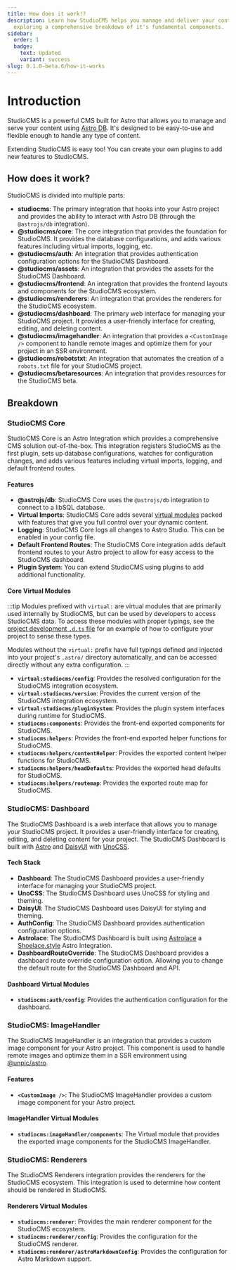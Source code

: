 ```yaml
---
title: How does it work!?
description: Learn how StudioCMS helps you manage and deliver your content by
  exploring a comprehensive breakdown of it's fundamental components.
sidebar:
  order: 1
  badge:
    text: Updated
    variant: success
slug: 0.1.0-beta.6/how-it-works
---
```


# Introduction

StudioCMS is a powerful CMS built for Astro that allows you to manage and serve your content using [Astro DB](https://docs.astro.build/en/guides/astro-db/). It's designed to be easy-to-use and flexible enough to handle any type of content.

Extending StudioCMS is easy too! You can create your own plugins to add new features to StudioCMS.

## How does it work?

StudioCMS is divided into multiple parts:

* **studiocms**: The primary integration that hooks into your Astro project and provides the ability to interact with Astro DB (through the `@astrojs/db` integration).
* **@studiocms/core**: The core integration that provides the foundation for StudioCMS. It provides the database configurations, and adds various features including virtual imports, logging, etc.
* **@studiocms/auth**: An integration that provides authentication configuration options for the StudioCMS Dashboard.
* **@studiocms/assets**: An integration that provides the assets for the StudioCMS Dashboard.
* **@studiocms/frontend**: An integration that provides the frontend layouts and components for the StudioCMS ecosystem.
* **@studiocms/renderers**: An integration that provides the renderers for the StudioCMS ecosystem.
* **@studiocms/dashboard**: The primary web interface for managing your StudioCMS project. It provides a user-friendly interface for creating, editing, and deleting content.
* **@studiocms/imagehandler**: An integration that provides a `<CustomImage />` component to handle remote images and optimize them for your project in an SSR environment.
* **@studiocms/robotstxt**: An integration that automates the creation of a `robots.txt` file for your StudioCMS project.
* **@studiocms/betaresources**: An integration that provides resources for the StudioCMS beta.

## Breakdown

### StudioCMS Core

StudioCMS Core is an Astro Integration which provides a comprehensive CMS solution out-of-the-box. This integration registers StudioCMS as the first plugin, sets up database configurations, watches for configuration changes, and adds various features including virtual imports, logging, and default frontend routes.

#### Features

* **@astrojs/db**: StudioCMS Core uses the `@astrojs/db` integration to connect to a libSQL database.
* **Virtual Imports**: StudioCMS Core adds several [virtual modules](https://vitejs.dev/guide/api-plugin#virtual-modules-convention) packed with features that give you full control over your dynamic content.
* **Logging**: StudioCMS Core logs all changes to Astro Studio. This can be enabled in your config file.
* **Default Frontend Routes**: The StudioCMS Core integration adds default frontend routes to your Astro project to allow for easy access to the StudioCMS dashboard.
* **Plugin System**: You can extend StudioCMS using plugins to add additional functionality.

#### Core Virtual Modules

:::tip
Modules prefixed with `virtual:` are virtual modules that are primarily used internally by StudioCMS, but can be used by developers to access StudioCMS data.  To access these modules with proper typings, see the [project development `.d.ts` file](https://github.com/astrolicious/studiocms/blob/main/packages/studiocms_core/virtuals.d.ts) for an example of how to configure your project to sense these types.

Modules without the `virtual:` prefix have full typings defined and injected into your project's `.astro/` directory automatically, and can be accessed directly without any extra configuration.
:::

* **`virtual:studiocms/config`**: Provides the resolved configuration for the StudioCMS integration ecosystem.
* **`virtual:studiocms/version`**: Provides the current version of the StudioCMS integration ecosystem.
* **`virtual:studiocms/pluginSystem`**: Provides the plugin system interfaces during runtime for StudioCMS.
* **`studiocms:components`**: Provides the front-end exported components for StudioCMS.
* **`studiocms:helpers`**: Provides the front-end exported helper functions for StudioCMS.
* **`studiocms:helpers/contentHelper`**: Provides the exported content helper functions for StudioCMS.
* **`studiocms:helpers/headDefaults`**: Provides the exported head defaults for StudioCMS.
* **`studiocms:helpers/routemap`**: Provides the exported route map for StudioCMS.

### StudioCMS: Dashboard

The StudioCMS Dashboard is a web interface that allows you to manage your StudioCMS project. It provides a user-friendly interface for creating, editing, and deleting content for your project. The StudioCMS Dashboard is built with [Astro](https://astro.build) and [DaisyUI](https://daisyui.com/) with [UnoCSS](https://unocss.dev).

#### Tech Stack

* **Dashboard**: The StudioCMS Dashboard provides a user-friendly interface for managing your StudioCMS project.
* **UnoCSS**: The StudioCMS Dashboard uses UnoCSS for styling and theming.
* **DaisyUI**: The StudioCMS Dashboard uses DaisyUI for styling and theming.
* **AuthConfig**: The StudioCMS Dashboard provides authentication configuration options.
* **Astrolace**: The StudioCMS Dashboard is built using [Astrolace](https://github.com/matthiesenxyz/astrolace) a [Shoelace.style](https://shoelace.style) Astro Integration.
* **DashboardRouteOverride**: The StudioCMS Dashboard provides a dashboard route override configuration option. Allowing you to change the default route for the StudioCMS Dashboard and API.

#### Dashboard Virtual Modules

* **`studiocms:auth/config`**: Provides the authentication configuration for the dashboard.

### StudioCMS: ImageHandler

The StudioCMS ImageHandler is an integration that provides a custom image component for your Astro project. This component is used to handle remote images and optimize them in a SSR environment using [@unpic/astro](https://unpic.pics/img/astro/).

#### Features

* **`<CustomImage />`**: The StudioCMS ImageHandler provides a custom image component for your Astro project.

#### ImageHandler Virtual Modules

* **`studiocms:imageHandler/components`**: The Virtual module that provides the exported image components for the StudioCMS ImageHandler.

### StudioCMS: Renderers

The StudioCMS Renderers integration provides the renderers for the StudioCMS ecosystem. This integration is used to determine how content should be rendered in StudioCMS.

#### Renderers Virtual Modules

* **`studiocms:renderer`**: Provides the main renderer component for the StudioCMS ecosystem.
* **`studiocms:renderer/config`**: Provides the configuration for the StudioCMS renderer.
* **`studiocms:renderer/astroMarkdownConfig`**: Provides the configuration for Astro Markdown support.
